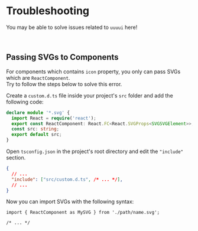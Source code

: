 
<Meta title="Introduction/Troubleshooting" />

# Troubleshooting

You may be able to solve issues related to `uuuui` here!

<br />

## Passing SVGs to Components

For components which contains `icon` property, you only can pass SVGs which are `ReactComponent`.<br />
Try to follow the steps below to solve this error.

Create a `custom.d.ts` file inside your project's `src` folder and add the following code:

```ts
declare module '*.svg' {
  import React = require('react');
  export const ReactComponent: React.FC<React.SVGProps<SVGSVGElement>>;
  const src: string;
  export default src;
}
```

Open `tsconfig.json` in the project's root directory and edit the `"include"` section.

```json
{
  // ...
  "include": ["src/custom.d.ts", /* ... */],
  // ...
}
```


Now you can import SVGs with the following syntax:

```tsx
import { ReactComponent as MySVG } from './path/name.svg';

/* ... */
```